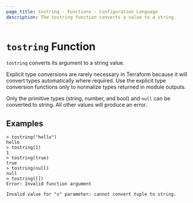 ```yaml
---
page_title: tostring - Functions - Configuration Language
description: The tostring function converts a value to a string.
---
```


# `tostring` Function

`tostring` converts its argument to a string value.

Explicit type conversions are rarely necessary in Terraform because it will
convert types automatically where required. Use the explicit type conversion
functions only to normalize types returned in module outputs.

Only the primitive types (string, number, and bool) and `null` can be converted to string.
All other values will produce an error.

## Examples

```
> tostring("hello")
hello
> tostring(1)
1
> tostring(true)
true
> tostring(null)
null
> tostring([])
Error: Invalid function argument

Invalid value for "v" parameter: cannot convert tuple to string.
```
